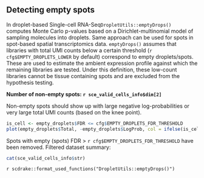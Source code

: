 ## Detecting empty spots

In droplet-based Single-cell RNA-Seq`DropletUtils::emptyDrops()` computes Monte Carlo p-values based on a Dirichlet-multinomial model of sampling molecules into droplets. Same approach can be used for spots in spot-based spatial transcriptomics data.
`emptyDrops()` assumes that libraries with total UMI counts below a certain threshold (`r cfg$EMPTY_DROPLETS_LOWER` by default)
correspond to empty droplets/spots.
These are used to estimate the ambient expression profile against which the remaining libraries are tested.
Under this definition, these low-count libraries cannot be tissue containing spots and are excluded from the hypothesis testing.

**Number of non-empty spots: `r sce_valid_cells_info$dim[2]`**

Non-empty spots should show up with large negative log-probabilities or very large total UMI counts (based on the knee point).

```r
is_cell <- empty_droplets$FDR <= cfg$EMPTY_DROPLETS_FDR_THRESHOLD
plot(empty_droplets$Total, -empty_droplets$LogProb, col = ifelse(is_cell, "red", "black"), xlab = "Total UMI count", ylab = "-Log Probability")
```

Spots with empty (spots) FDR > `r cfg$EMPTY_DROPLETS_FDR_THRESHOLD` have been removed. Filtered dataset summary:

```r
cat(sce_valid_cells_info$str)
```

`r scdrake::format_used_functions("DropletUtils::emptyDrops()")`
